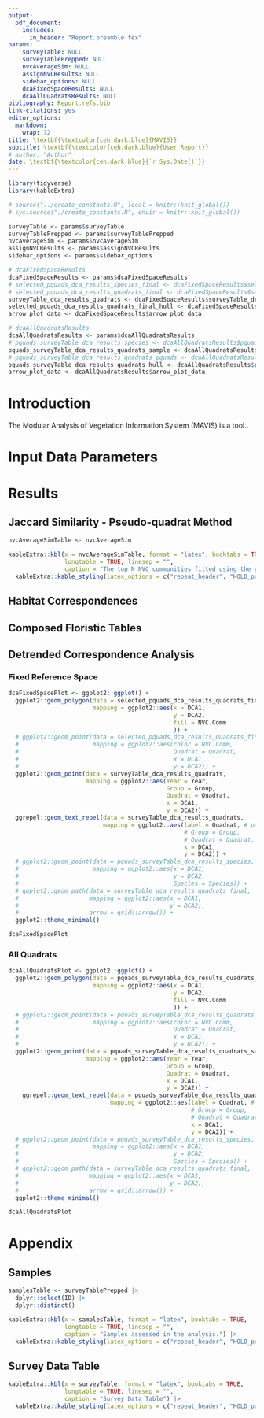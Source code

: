 ```yaml
---
output: 
  pdf_document:
    includes:
      in_header: "Report.preamble.tex"
params: 
    surveyTable: NULL
    surveyTablePrepped: NULL
    nvcAverageSim: NULL
    assignNVCResults: NULL
    sidebar_options: NULL
    dcaFixedSpaceResults: NULL
    dcaAllQuadratsResults: NULL
bibliography: Report.refs.bib
link-citations: yes
editor_options: 
  markdown: 
    wrap: 72
title: \textbf{\textcolor{ceh.dark.blue}{MAVIS}}
subtitle: \textbf{\textcolor{ceh.dark.blue}{User Report}}
# author: "Author"
date: \textbf{\textcolor{ceh.dark.blue}{`r Sys.Date()`}}
---
```


```r
library(tidyverse)
library(kableExtra)
```

```r

# source("../create_constants.R", local = knitr::knit_global())
# sys.source("./create_constants.R", envir = knitr::knit_global())

surveyTable <- params$surveyTable
surveyTablePrepped <- params$surveyTablePrepped
nvcAverageSim <- params$nvcAverageSim
assignNVCResults <- params$assignNVCResults
sidebar_options <- params$sidebar_options

# dcaFixedSpaceResults
dcaFixedSpaceResults <- params$dcaFixedSpaceResults
# selected_pquads_dca_results_species_final <- dcaFixedSpaceResults$selected_pquads_dca_results_species
# selected_pquads_dca_results_quadrats_final <- dcaFixedSpaceResults$selected_pquads_dca_results_quadrats_final
surveyTable_dca_results_quadrats <- dcaFixedSpaceResults$surveyTable_dca_results_quadrats
selected_pquads_dca_results_quadrats_final_hull <- dcaFixedSpaceResults$selected_pquads_dca_results_quadrats_final_hull
arrow_plot_data <- dcaFixedSpaceResults$arrow_plot_data

# dcaAllQuadratsResults
dcaAllQuadratsResults <- params$dcaAllQuadratsResults
# pquads_surveyTable_dca_results_species <- dcaAllQuadratsResults$pquads_surveyTable_dca_results_species
pquads_surveyTable_dca_results_quadrats_sample <- dcaAllQuadratsResults$pquads_surveyTable_dca_results_quadrats_sample
# pquads_surveyTable_dca_results_quadrats_pquads <- dcaAllQuadratsResults$pquads_surveyTable_dca_results_quadrats_pquads
pquads_surveyTable_dca_results_quadrats_hull <- dcaAllQuadratsResults$pquads_surveyTable_dca_results_quadrats_hull
arrow_plot_data <- dcaAllQuadratsResults$arrow_plot_data


```

# Introduction
The Modular Analysis of Vegetation Information System (MAVIS) is a tool..

# Input Data Parameters



\newpage
# Results

## Jaccard Similarity - Pseudo-quadrat Method

```r

nvcAverageSimTable <- nvcAverageSim

kableExtra::kbl(x = nvcAverageSimTable, format = "latex", booktabs = TRUE,
                longtable = TRUE, linesep = "",
                caption = "The top N NVC communities fitted using the pseudo-quadrat method.") |>
  kableExtra::kable_styling(latex_options = c("repeat_header", "HOLD_position"))

```

\newpage
## Habitat Correspondences

\newpage
## Composed Floristic Tables

\newpage
## Detrended Correspondence Analysis

### Fixed Reference Space

```r

dcaFixedSpacePlot <- ggplot2::ggplot() +
  ggplot2::geom_polygon(data = selected_pquads_dca_results_quadrats_final_hull, alpha = 0.2,
                        mapping = ggplot2::aes(x = DCA1, 
                                               y = DCA2, 
                                               fill = NVC.Comm
                                               )) +
  # ggplot2::geom_point(data = selected_pquads_dca_results_quadrats_final,
  #                     mapping = ggplot2::aes(color = NVC.Comm, 
  #                                            Quadrat = Quadrat, 
  #                                            x = DCA1,
  #                                            y = DCA2)) +
  ggplot2::geom_point(data = surveyTable_dca_results_quadrats,
                      mapping = ggplot2::aes(Year = Year,
                                             Group = Group,
                                             Quadrat = Quadrat,
                                             x = DCA1,
                                             y = DCA2)) +
  ggrepel::geom_text_repel(data = surveyTable_dca_results_quadrats,
                           mapping = ggplot2::aes(label = Quadrat, # paste0(Year, Quadrat, collapse = "-"),
                                                  # Group = Group,
                                                  # Quadrat = Quadrat,
                                                  x = DCA1,
                                                  y = DCA2)) +
  # ggplot2::geom_point(data = pquads_surveyTable_dca_results_species,
  #                     mapping = ggplot2::aes(x = DCA1, 
  #                                            y = DCA2,
  #                                            Species = Species)) +
  # ggplot2::geom_path(data = surveyTable_dca_results_quadrats_final,
  #                    mapping = ggplot2::aes(x = DCA1,
  #                                           y = DCA2),
  #                    arrow = grid::arrow()) +
  ggplot2::theme_minimal()

dcaFixedSpacePlot

```


### All Quadrats

```r

dcaAllQuadratsPlot <- ggplot2::ggplot() +
  ggplot2::geom_polygon(data = pquads_surveyTable_dca_results_quadrats_hull, alpha = 0.2,
                        mapping = ggplot2::aes(x = DCA1, 
                                               y = DCA2, 
                                               fill = NVC.Comm
                                               )) +
  # ggplot2::geom_point(data = pquads_surveyTable_dca_results_quadrats_pquads,
  #                     mapping = ggplot2::aes(color = NVC.Comm, 
  #                                            Quadrat = Quadrat, 
  #                                            x = DCA1,
  #                                            y = DCA2)) +
  ggplot2::geom_point(data = pquads_surveyTable_dca_results_quadrats_sample,
                      mapping = ggplot2::aes(Year = Year,
                                             Group = Group,
                                             Quadrat = Quadrat,
                                             x = DCA1,
                                             y = DCA2)) +
    ggrepel::geom_text_repel(data = pquads_surveyTable_dca_results_quadrats_sample,
                             mapping = ggplot2::aes(label = Quadrat, # paste0(Year, Quadrat, collapse = "-"),
                                                    # Group = Group,
                                                    # Quadrat = Quadrat,
                                                    x = DCA1,
                                                    y = DCA2)) +
  # ggplot2::geom_point(data = pquads_surveyTable_dca_results_species,
  #                     mapping = ggplot2::aes(x = DCA1, 
  #                                            y = DCA2,
  #                                            Species = Species)) +
  # ggplot2::geom_path(data = surveyTable_dca_results_quadrats_final,
  #                    mapping = ggplot2::aes(x = DCA1,
  #                                           y = DCA2),
  #                    arrow = grid::arrow()) +
  ggplot2::theme_minimal()

dcaAllQuadratsPlot

```



\newpage
# Appendix

## Samples

```r

samplesTable <- surveyTablePrepped |>
  dplyr::select(ID) |>
  dplyr::distinct()

kableExtra::kbl(x = samplesTable, format = "latex", booktabs = TRUE,
                longtable = TRUE, linesep = "",
                caption = "Samples assessed in the analysis.") |>
  kableExtra::kable_styling(latex_options = c("repeat_header", "HOLD_position"))

```

## Survey Data Table

```r

kableExtra::kbl(x = surveyTable, format = "latex", booktabs = TRUE,
                longtable = TRUE, linesep = "",
                caption = "Survey Data Table") |>
  kableExtra::kable_styling(latex_options = c("repeat_header", "HOLD_position"))

```


